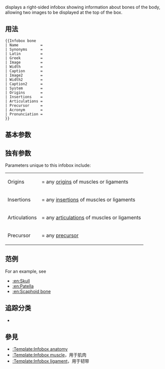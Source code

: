 {{Documentation subpage}}
{{更新|1=文档|time=2020-11-30T10:41:25+00:00}}
<!-- Place categories where indicated at the bottom of this page and interwikis at Wikidata (see [[Wikipedia:Wikidata]]) -->
{{lua|Module:Check for unknown parameters}}
{{tld|Infobox bone}} displays a right-sided infobox showing information about bones of the body, allowing two images to be displayed at the top of the box.

==用法==
<pre style="overflow:auto">
{{Infobox bone
| Name          = 
| Synonyms      =
| Latin         = 
| Greek         =
| Image         = 
| Width         = 
| Caption       = 
| Image2        = 
| Width2        = 
| Caption2      = 
| System        = 
| Origins       = 
| Insertions    = 
| Articulations = 
| Precursor     = 
| Acronym       = 
| Pronunciation = 
}}</pre>

==基本参数==
{{Infobox anatomy/doc/transcludetable}}

==独有参数==
Parameters unique to this infobox include:
{|
|-
| Origins     ||= any [[Origin (anatomy)|origin]]s of muscles or ligaments
|-
| Insertions  ||= any [[Insertion (anatomy)|insertion]]s  of muscles or ligaments
|-
| Articulations ||= any [[Articulation (anatomy)|articulation]]s  of muscles or ligaments
|-
| Precursor   ||= any [[Embryology|precursor]]
|}

== 范例 ==
For an example, see
* [[:en:Skull]]
* [[:en:Patella]]
* [[:en:Scaphoid bone]]

== 追踪分类 ==
* {{clc|使用過時參數的醫學信息模板}}

== 參見 ==
* [[:Template:Infobox anatomy]]
* [[:Template:Infobox muscle]]，用于肌肉
* [[:Template:Infobox ligament]]，用于韧带

<includeonly>{{Sandbox other||
<!-- 本行下加入模板的分類，跨維基連結加入Wikidata（參見[[Wikipedia:Wikidata]]） -->
[[Category:解剖學信息框模板|B]]
[[Category:使用维基数据信息的模板]]
}}</includeonly>